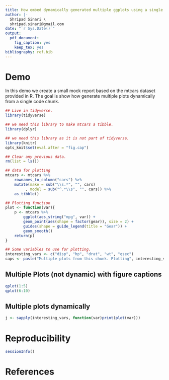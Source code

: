 ```yaml
---
title: How embed dynamically generated multiple ggplots using a single code chunk
author: |-
  Shripad Sinari \
  shripad.sinari@gmail.com 
date: "`r Sys.Date()`"
output:
  pdf_document:
    fig_caption: yes
    keep_tex: yes
bibliography: ref.bib
---
```


# Demo

In this demo we create a small mock report based on the mtcars dataset provided
in R. The goal is show how generate multiple plots dynamically from a single
code chunk. 


```r

## Live in tidyverse.
library(tidyverse)

## we need this library to make mtcars a tibble.
library(dplyr)

## we need this library as it is not part of tidyverse.
library(knitr) 
opts_knit$set(eval.after = "fig.cap")

```

```r
## Clear any previous data.
rm(list = ls())

## data for plotting
mtcars <- mtcars %>%
    rownames_to_column("cars") %>%
    mutate(make = sub("\\s.*", "", cars)
         , model = sub("^.*\\s", "", cars)) %>%
    as_tibble()

## Plotting function
plot <- function(var){
    p <- mtcars %>%
        ggplot(aes_string("mpg", var)) +
        geom_point(aes(shape = factor(gear)), size = 2) +
        guides(shape = guide_legend(title = "Gear")) +
        geom_smooth()        
    return(p)
}

## Some variables to use for plotting.
interesting_vars <- c("disp", "hp", "drat", "wt", "qsec")
caps <- paste("Multiple plots from this chunk. Plotting", interesting_vars,".")
```

## Multiple Plots (not dynamic) with figure captions

```r
qplot(1:5)
qplot(6:10)
```

## Multiple plots dynamically

```r


j <- sapply(interesting_vars, function(var)print(plot(var)))


```


# Reproducibility

```r
sessionInfo()
```

# References
